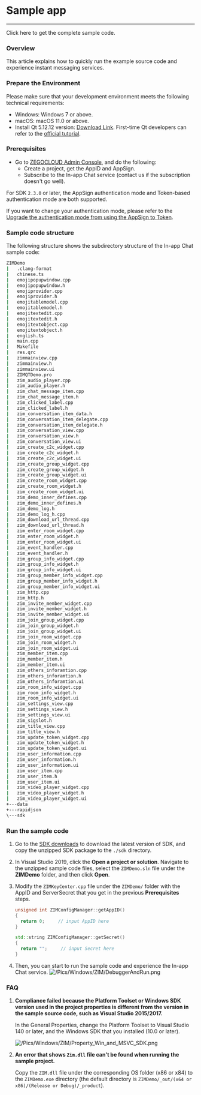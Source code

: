 # Sample app

- - -


<Card title="Sample Code" href="https://storage.zego.im/zim/example/windows/ZIMDemo.zip" target="_blank">Click here to get the complete sample code.</Card>


### Overview

This article explains how to quickly run the example source code and experience instant messaging services.

### Prepare the Environment

Please make sure that your development environment meets the following technical requirements:

* Windows: Windows 7 or above.
* macOS: macOS 11.0 or above.
* Install Qt 5.12.12 version: [Download Link](https://download.qt.io/archive/qt/5.12/5.12.12/). First-time Qt developers can refer to the [official tutorial](https://doc.qt.io/qt-5/gettingstarted.html).

### Prerequisites


- Go to [ZEGOCLOUD Admin Console](https://console.zegocloud.com), and do the following:
    - Create a project, get the AppID and AppSign.
    - Subscribe to the In-app Chat service (contact us if the subscription doesn't go well).

<Warning title="注意">

For SDK `2.3.0` or later, the AppSign authentication mode and Token-based authentication mode are both supported.

If you want to change your authentication mode, please refer to the [Upgrade the authentication mode from using the AppSign to Token](https://docs.zegocloud.com/faq/token_upgrade).
</Warning>



### Sample code structure 

The following structure shows the subdirectory structure of the In-app Chat sample code:

```bash
ZIMDemo	
|   .clang-format
|   chinese.ts
|   emojipopupwindow.cpp
|   emojipopupwindow.h
|   emojiprovider.cpp
|   emojiprovider.h
|   emojitablemodel.cpp
|   emojitablemodel.h
|   emojitextedit.cpp
|   emojitextedit.h
|   emojitextobject.cpp
|   emojitextobject.h
|   english.ts
|   main.cpp
|   Makefile
|   res.qrc
|   zimmainview.cpp
|   zimmainview.h
|   zimmainview.ui
|   ZIMQTDemo.pro
|   zim_audio_player.cpp
|   zim_audio_player.h
|   zim_chat_message_item.cpp
|   zim_chat_message_item.h
|   zim_clicked_label.cpp
|   zim_clicked_label.h
|   zim_conversation_item_data.h
|   zim_conversation_item_delegate.cpp
|   zim_conversation_item_delegate.h
|   zim_conversation_view.cpp
|   zim_conversation_view.h
|   zim_conversation_view.ui
|   zim_create_c2c_widget.cpp
|   zim_create_c2c_widget.h
|   zim_create_c2c_widget.ui
|   zim_create_group_widget.cpp
|   zim_create_group_widget.h
|   zim_create_group_widget.ui
|   zim_create_room_widget.cpp
|   zim_create_room_widget.h
|   zim_create_room_widget.ui
|   zim_demo_inner_defines.cpp
|   zim_demo_inner_defines.h
|   zim_demo_log.h
|   zim_demo_log_h.cpp
|   zim_download_url_thread.cpp
|   zim_download_url_thread.h
|   zim_enter_room_widget.cpp
|   zim_enter_room_widget.h
|   zim_enter_room_widget.ui
|   zim_event_handler.cpp
|   zim_event_handler.h
|   zim_group_info_widget.cpp
|   zim_group_info_widget.h
|   zim_group_info_widget.ui
|   zim_group_member_info_widget.cpp
|   zim_group_member_info_widget.h
|   zim_group_member_info_widget.ui
|   zim_http.cpp
|   zim_http.h
|   zim_invite_member_widget.cpp
|   zim_invite_member_widget.h
|   zim_invite_member_widget.ui
|   zim_join_group_widget.cpp
|   zim_join_group_widget.h
|   zim_join_group_widget.ui
|   zim_join_room_widget.cpp
|   zim_join_room_widget.h
|   zim_join_room_widget.ui
|   zim_member_item.cpp
|   zim_member_item.h
|   zim_member_item.ui
|   zim_others_inforamtion.cpp
|   zim_others_inforamtion.h
|   zim_others_inforamtion.ui
|   zim_room_info_widget.cpp
|   zim_room_info_widget.h
|   zim_room_info_widget.ui
|   zim_settings_view.cpp
|   zim_settings_view.h
|   zim_settings_view.ui
|   zim_sigslot.h
|   zim_title_view.cpp
|   zim_title_view.h
|   zim_update_token_widget.cpp
|   zim_update_token_widget.h
|   zim_update_token_widget.ui
|   zim_user_information.cpp
|   zim_user_information.h
|   zim_user_information.ui
|   zim_user_item.cpp
|   zim_user_item.h
|   zim_user_item.ui
|   zim_video_player_widget.cpp
|   zim_video_player_widget.h
|   zim_video_player_widget.ui
+---data
+---rapidjson
\---sdk
```

### Run the sample code

1. Go to the [SDK downloads](./Client%20SDKs/SDK%20downloads.mdx) to download the latest version of SDK, and copy the unzipped SDK package to the `./sdk` directory. 

2. In Visual Studio 2019, click the **Open a project or solution**. Navigate to the unzipped sample code files, select the `ZIMDemo.sln` file under the **ZIMDemo** folder, and then click **Open**.

3. Modify the `ZIMKeyCenter.cpp` file under the `ZIMDemo/` folder with the AppID and ServerSecret that you get in the previous **Prerequisites** steps. 

    ```cpp
    unsigned int ZIMConfigManager::getAppID()
    {
      return 0;     // input AppID here
    }

    std::string ZIMConfigManager::getSecret()
    {
      return "";     // input Secret here
    }
    ```

4. Then, you can start to run the sample code and experience the In-app Chat service. 
![/Pics/Windows/ZIM/DebuggerAndRun.png](https://storage.zego.im/sdk-doc/Pics/Windows/ZIM/DebuggerAndRun.png)

### FAQ

1. **Compliance failed because the Platform Toolset or Windows SDK version used in the project properties is different from the version in the sample source code, such as Visual Studio 2015/2017.**

    In the General Properties, change the Platform Toolset to Visual Studio 140 or later, and the Windows SDK that you installed (10.0 or later).

    ![/Pics/Windows/ZIM/Property_Win_and_MSVC_SDK.png](https://storage.zego.im/sdk-doc/Pics/Windows/ZIM/Property_Win_and_MSVC_SDK.png)

2. **An error that shows `Zim.dll` file can't be found when running the sample project.**

    Copy the `ZIM.dll` file under the corresponding OS folder (x86 or x84) to the `ZIMDemo.exe` directory (the default directory is `ZIMDemo/_out/(x64 or x86)/(Release or Debug)/_product`).
